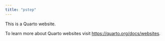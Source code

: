 ```yaml
---
title: "pstep"
---
```


This is a Quarto website.

To learn more about Quarto websites visit <https://quarto.org/docs/websites>.
